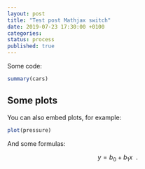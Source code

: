 ```yaml
---
layout: post
title: "Test post Mathjax switch"
date: 2019-07-23 17:30:00 +0100
categories: 
status: process
published: true
---
```


Some code:

```r
summary(cars)
```

## Some plots

You can also embed plots, for example:

```r
plot(pressure)
```

And some formulas:

$$
y = b_0 + b_1x \enspace .
$$